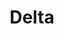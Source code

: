 ---
title: Delta
description: A Math & general-purpose Discord bot. It can render LaTeX into images with the JLatexMath library.
language: Java JDA Maven JLatexMath
github: https://github.com/shersafi/delta
image: ../../images/delta.png
link: https://github.com/shersafi/delta
tags: [Java, JDA, Maven, JLatexMath]
---